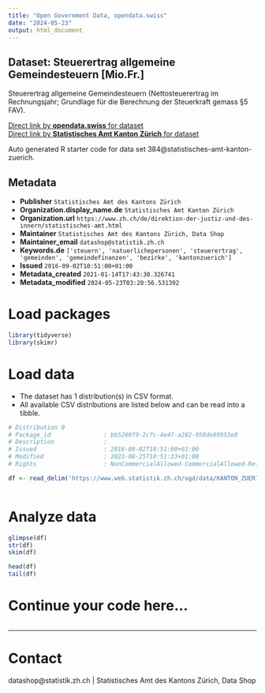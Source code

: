 ```yaml
---
title: "Open Government Data, opendata.swiss"
date: "2024-05-23"
output: html_document
---
```


## Dataset: Steuerertrag allgemeine Gemeindesteuern [Mio.Fr.]

Steuerertrag allgemeine Gemeindesteuern (Nettosteuerertrag im Rechnungsjahr; Grundlage für die Berechnung der Steuerkraft gemass §5 FAV).

[Direct link by **opendata.swiss** for dataset](https://opendata.swiss/de/dataset/steuerertrag-allgemeine-gemeindesteuern-mio-fr)<br>
[Direct link by **Statistisches Amt Kanton Zürich** for dataset](https://www.zh.ch/de/politik-staat/gemeinden/gemeindeportraet.html)

Auto generated R starter code for data set 384@statistisches-amt-kanton-zuerich.

## Metadata

- **Publisher** `Statistisches Amt des Kantons Zürich`
- **Organization.display_name.de** `Statistisches Amt Kanton Zürich`
- **Organization.url** `https://www.zh.ch/de/direktion-der-justiz-und-des-innern/statistisches-amt.html`
- **Maintainer** `Statistisches Amt des Kantons Zürich, Data Shop`
- **Maintainer_email** `datashop@statistik.zh.ch`
- **Keywords.de** `['steuern', 'natuerlichepersonen', 'steuerertrag', 'gemeinden', 'gemeindefinanzen', 'bezirke', 'kantonzuerich']`
- **Issued** `2016-09-02T10:51:00+01:00`
- **Metadata_created** `2021-01-14T17:43:30.326741`
- **Metadata_modified** `2024-05-23T03:20:56.531392`


# Load packages

```r

library(tidyverse)
library(skimr)

```

# Load data

-   The dataset has 1 distribution(s) in CSV format.
-   All available CSV distributions are listed below and can be read into a tibble.

```r

# Distribution 0
# Package_id               : bb5260f9-2c7c-4e47-a282-958de89953e0
# Description              : 
# Issued                   : 2016-09-02T10:51:00+01:00
# Modified                 : 2023-08-25T10:51:33+01:00
# Rights                   : NonCommercialAllowed-CommercialAllowed-ReferenceRequired

df <- read_delim('https://www.web.statistik.zh.ch/ogd/data/KANTON_ZUERICH_314.csv')



```

# Analyze data

```r

glimpse(df)
str(df)
skim(df)

head(df)
tail(df)

```

# Continue your code here...

```r

```

------------------------------------------------------------------------

# Contact

datashop@statistik.zh.ch | Statistisches Amt des Kantons Zürich, Data Shop
